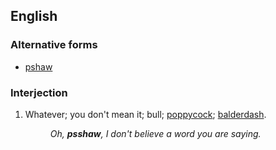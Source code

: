 ==English==

===Alternative forms===
* [[pshaw]]

===Interjection===
{{en-interj}}

# {{label|en|dated|regional|the Missouri Ozarks}} Whatever; you don't mean it; bull; [[poppycock]]; [[balderdash]].
#: ''Oh, '''psshaw''', I don't believe a word you are saying.''